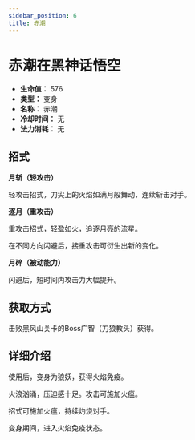 ```yaml
---
sidebar_position: 6
title: 赤潮
---
```


# 赤潮在黑神话悟空

- **生命值：** 576
- **类型：** 变身
- **名称：** 赤潮
- **冷却时间：** 无
- **法力消耗：** 无

## 招式

**月斩（轻攻击）**

轻攻击招式，刀尖上的火焰如满月般舞动，连续斩击对手。

**逐月（重攻击）**

重攻击招式，轻盈如火，追逐月亮的流星。

在不同方向闪避后，接重攻击可衍生出新的变化。

**月碎（被动能力）**

闪避后，短时间内攻击力大幅提升。

## 获取方式

击败黑风山关卡的Boss广智（刀狼教头）获得。

## 详细介绍

使用后，变身为狼妖，获得火焰免疫。

火浪汹涌，压迫感十足。攻击可施加火瘟。

招式可施加火瘟，持续灼烧对手。

变身期间，进入火焰免疫状态。